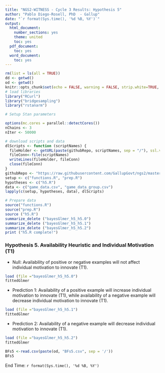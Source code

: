 ---
title: "NGS2-WITNESS - Cycle 3 Results: Hypothesis 5"
author: "Pablo Diego-Rosell, PhD  - Gallup"
date: "`r format(Sys.time(), '%d %B, %Y')`"
output:
  html_document:
    number_sections: yes
    theme: united
    toc: yes
  pdf_document:
    toc: yes
  word_document:
    toc: yes
---

```{r setup, include=FALSE}
rm(list = ls(all = TRUE))
dd <- getwd()
od <- getwd()
knitr::opts_chunk$set(echo = FALSE, warning = FALSE, strip.white=TRUE, tidy=TRUE)
# load libraries
library("RCurl")
library("bridgesampling")
library("rstanarm")

# Setup Stan parameters

options(mc.cores = parallel::detectCores())
nChains <- 3
nIter <- 50000

# download scripts and data
dlScripts <- function (scriptNames) {
  fileHolder <- getURL(paste(githubRepo, scriptNames, sep = "/"), ssl.verifypeer = FALSE)
  fileConn<-file(scriptNames)
  writeLines(fileHolder, fileConn)
  close(fileConn)
}
githubRepo <- "https://raw.githubusercontent.com/GallupGovt/ngs2/master/cycle3/Boomtown/Analysis"
setup <- c("functions.R", "prep.R")
hypotheses <- c("h5.R")
data <- c("game_data.csv", "game_data_group.csv")
lapply(c(setup, hypotheses, data), dlScripts)

# Prepare data
source("functions.R")
source("prep.R")
source ("h5.R")
summarize_delete ("bayesGlmer_h5_h5.0")
summarize_delete ("bayesGlmer_h5_h5.1")
summarize_delete ("bayesGlmer_h5_h5.2")
print ("h5.R complete!")
```
### Hypothesis 5.  Availability Heuristic and Individual Motivation (T1)

- Null: Availability of positive or negative examples will not affect individual motivation to innovate (T1).

```{r h5null}
load (file ="bayesGlmer_h5_h5.0")
fittedGlmer
```
- Prediction 1: Availability of a positive example will increase individual motivation to innovate (T1), while availability of a negative example will decrease individual motivation to innovate (T1).

```{r }
load (file ="bayesGlmer_h5_h5.1")
fittedGlmer
```

- Prediction 2: Availability of a negative example will decrease individual motivation to innovate (T1).

```{r }
load (file ="bayesGlmer_h5_h5.2")
fittedGlmer
```

```{r h5BFs}
BFs5 <-read.csv(paste(od, "BFs5.csv", sep = '/'))                      
BFs5
```

End Time: `r format(Sys.time(), '%d %B, %Y')`

<br />
<br />
<br />